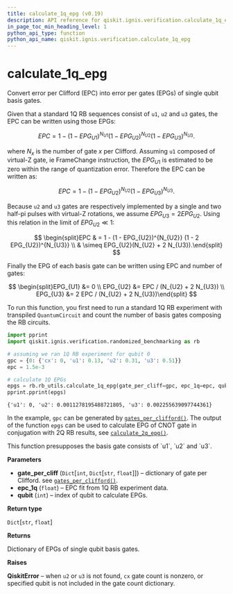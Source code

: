 ```yaml
---
title: calculate_1q_epg (v0.19)
description: API reference for qiskit.ignis.verification.calculate_1q_epg in qiskit v0.19
in_page_toc_min_heading_level: 1
python_api_type: function
python_api_name: qiskit.ignis.verification.calculate_1q_epg
---
```


<span id="calculate-1q-epg" />

# calculate\_1q\_epg

<Function id="qiskit.ignis.verification.calculate_1q_epg" isDedicatedPage={true} github="https://github.com/qiskit-community/qiskit-ignis/tree/stable/0.3/qiskit/ignis/verification/randomized_benchmarking/rb_utils.py" signature="calculate_1q_epg(gate_per_cliff, epc_1q, qubit)">
  Convert error per Clifford (EPC) into error per gates (EPGs) of single qubit basis gates.

  Given that a standard 1Q RB sequences consist of `u1`, `u2` and `u3` gates, the EPC can be written using those EPGs:

$$
EPC = 1 - (1 - EPG_{U1})^{N_{U1}} (1 - EPG_{U2})^{N_{U2}} (1 - EPG_{U3})^{N_{U3}}.
$$

  where $N_{x}$ is the number of gate $x$ per Clifford. Assuming `u1` composed of virtual-Z gate, ie FrameChange instruction, the $EPG_{U1}$ is estimated to be zero within the range of quantization error. Therefore the EPC can be written as:

$$
EPC = 1 - (1 - EPG_{U2})^{N_{U2}} (1 - EPG_{U3})^{N_{U3}}.
$$

  Because `u2` and `u3` gates are respectively implemented by a single and two half-pi pulses with virtual-Z rotations, we assume $EPG_{U3} = 2EPG_{U2}$. Using this relation in the limit of $EPG_{U2} \ll 1$:

$$
\begin{split}EPC & = 1 - (1 - EPG_{U2})^{N_{U2}} (1 - 2 EPG_{U2})^{N_{U3}} \\
& \simeq EPG_{U2}(N_{U2} + 2 N_{U3}).\end{split}
$$

  Finally the EPG of each basis gate can be written using EPC and number of gates:

$$
\begin{split}EPG_{U1} &= 0 \\
EPG_{U2} &= EPC / (N_{U2} + 2 N_{U3}) \\
EPG_{U3} &= 2 EPC / (N_{U2} + 2 N_{U3})\end{split}
$$

  To run this function, you first need to run a standard 1Q RB experiment with transpiled `QuantumCircuit` and count the number of basis gates composing the RB circuits.

  ```python
  import pprint
  import qiskit.ignis.verification.randomized_benchmarking as rb

  # assuming we ran 1Q RB experiment for qubit 0
  gpc = {0: {'cx': 0, 'u1': 0.13, 'u2': 0.31, 'u3': 0.51}}
  epc = 1.5e-3

  # calculate 1Q EPGs
  epgs = rb.rb_utils.calculate_1q_epg(gate_per_cliff=gpc, epc_1q=epc, qubit=0)
  pprint.pprint(epgs)
  ```

  ```
  {'u1': 0, 'u2': 0.0011278195488721805, 'u3': 0.002255639097744361}
  ```

  In the example, `gpc` can be generated by [`gates_per_clifford()`](qiskit.ignis.verification.gates_per_clifford "qiskit.ignis.verification.gates_per_clifford"). The output of the function `epgs` can be used to calculate EPG of CNOT gate in conjugation with 2Q RB results, see [`calculate_2q_epg()`](qiskit.ignis.verification.calculate_2q_epg "qiskit.ignis.verification.calculate_2q_epg").

  <Admonition title="Note" type="note">
    This function presupposes the basis gate consists of `u1`, `u2` and `u3`.
  </Admonition>

  **Parameters**

  *   **gate\_per\_cliff** (`Dict`\[`int`, `Dict`\[`str`, `float`]]) – dictionary of gate per Clifford. see [`gates_per_clifford()`](qiskit.ignis.verification.gates_per_clifford "qiskit.ignis.verification.gates_per_clifford").
  *   **epc\_1q** (`float`) – EPC fit from 1Q RB experiment data.
  *   **qubit** (`int`) – index of qubit to calculate EPGs.

  **Return type**

  `Dict`\[`str`, `float`]

  **Returns**

  Dictionary of EPGs of single qubit basis gates.

  **Raises**

  **QiskitError** – when `u2` or `u3` is not found, `cx` gate count is nonzero, or specified qubit is not included in the gate count dictionary.
</Function>

